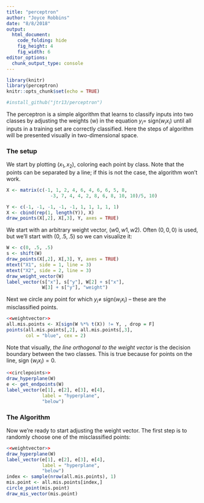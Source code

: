 ```yaml
---
title: "perceptron"
author: "Joyce Robbins"
date: "8/8/2018"
output: 
  html_document:
    code_folding: hide
    fig_height: 4
    fig_width: 6
editor_options: 
  chunk_output_type: console
---
```


```r
library(knitr)
library(perceptron)
knitr::opts_chunk$set(echo = TRUE)

#install_github("jtr13/perceptron")
```

The perceptron is a simple algorithm that learns to classify inputs into two classes by adjusting the weights (w) in the equation $y_i =$ sign$(w_ix_i)$ until all inputs in a training set are correctly classified. Here the steps of algorithm will be presented visually in two-dimensional space.

### The setup

We start by plotting $(x_1, x_2)$, coloring each point by class. Note that the points can be separated by a line; if this is not the case, the algorithm won't work.

```r
X <- matrix(c(-1, 1, 2, 4, 6, 4, 6, 6, 5, 8,
                -3, 7, 4, 4, 2, 8, 6, 8, 10, 10)/5, 10)

Y <- c(-1, -1, -1, -1, -1, 1, 1, 1, 1, 1)
X <- cbind(rep(1, length(Y)), X)
draw_points(X[,2], X[,3], Y, axes = TRUE)
```


We start with an arbitrary weight vector, $(w0, w1, w2)$.  Often $(0, 0, 0)$ is used, but we'll start with $(0, .5, .5)$ so we can visualize it:

```r
W <- c(0, .5, .5)
s <- shift(W)
draw_points(X[,2], X[,3], Y, axes = TRUE)
mtext("X1", side = 1, line = 3)
mtext("X2", side = 2, line = 3)
draw_weight_vector(W)
label_vector(s["x"], s["y"], W[2] + s["x"],
             W[3] + s["y"], "weight")
```

Next we circle any point for which $y_i \neq$ sign$(w_ix_i)$ -- these are the misclassified points.

```r
<<weightvector>>
all.mis.points <- X[sign(W %*% t(X)) != Y, , drop = F]
points(all.mis.points[,2], all.mis.points[,3], 
       col = "blue", cex = 2)
```


Note that visually, *the line orthogonal to the weight vector* is the decision boundary between the two classes.  This is true because for points on the line, sign $(w_ix_i) = 0.$

```r
<<circlepoints>>
draw_hyperplane(W)
e <- get_endpoints(W)
label_vector(e[1], e[2], e[3], e[4],
             label = "hyperplane",
             "below")
```

### The Algorithm

Now we're ready to start adjusting the weight vector. The first step is to randomly choose one of the misclassified points:

```r
<<weightvector>>
draw_hyperplane(W)
label_vector(e[1], e[2], e[3], e[4],
             label = "hyperplane",
             "below")
index <- sample(nrow(all.mis.points), 1)  
mis.point <- all.mis.points[index,]
circle_point(mis.point)
draw_mis_vector(mis.point)
```

